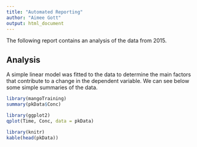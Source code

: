 ```yaml
---
title: "Automated Reporting"
author: "Aimee Gott"
output: html_document
---
```


The following report contains an analysis of the data from 2015.

## Analysis
A simple linear model was fitted to the data to determine the main factors that contribute to a change in the dependent variable. We can see below some simple summaries of the data.

```r
library(mangoTraining)
summary(pkData$Conc)
```

```r
library(ggplot2)
qplot(Time, Conc, data = pkData)
```

```r
library(knitr)
kable(head(pkData))
```
